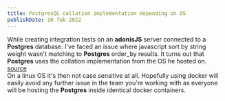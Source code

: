 ```yaml
---
title: PostgresQL collation implementation depending on OS
publishDate: 10 feb 2022
---
```


While creating integration tests on an **adonisJS** server connected to a **Postgres** database.
I've faced an issue where javascript sort by string weight wasn't matching to **Postgres** order_by results.
It turns out that **Postgres** uses the collation implementation from the OS he hosted on. [source](https://dba.stackexchange.com/questions/106964/why-is-my-postgresql-order-by-case-insensitive/131471#131471)<br/>
On a linux OS it's then not case sensitive at all.
Hopefully using docker will easily avoid any further issue in the team you're working with as everyone will be hosting the **Postgres** inside identical docker containers.<br/>

